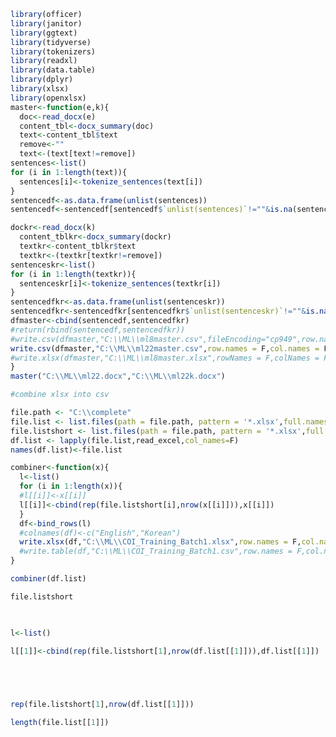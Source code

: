 ```{r}
library(officer)
library(janitor)
library(ggtext)
library(tidyverse)
library(tokenizers)
library(readxl)
library(data.table)
library(dplyr)
library(xlsx)
library(openxlsx)
master<-function(e,k){
  doc<-read_docx(e)
  content_tbl<-docx_summary(doc)
  text<-content_tbl$text
  remove<-""
  text<-(text[text!=remove])
sentences<-list()
for (i in 1:length(text)){
  sentences[i]<-tokenize_sentences(text[i])
}
sentencedf<-as.data.frame(unlist(sentences))
sentencedf<-sentencedf[sentencedf$`unlist(sentences)`!=""&is.na(sentencedf)==F,]

dockr<-read_docx(k)
  content_tblkr<-docx_summary(dockr)
  textkr<-content_tblkr$text
  textkr<-(textkr[textkr!=remove])
sentenceskr<-list()
for (i in 1:length(textkr)){
  sentenceskr[i]<-tokenize_sentences(textkr[i])
}
sentencedfkr<-as.data.frame(unlist(sentenceskr))
sentencedfkr<-sentencedfkr[sentencedfkr$`unlist(sentenceskr)`!=""&is.na(sentencedfkr)==F,]
dfmaster<-cbind(sentencedf,sentencedfkr)
#return(rbind(sentencedf,sentencedfkr))
#write.csv(dfmaster,"C:\\ML\\ml8master.csv",fileEncoding="cp949",row.names = F)
write.csv(dfmaster,"C:\\ML\\ml22master.csv",row.names = F,col.names = F)
#write.xlsx(dfmaster,"C:\\ML\\ml8master.xlsx",rowNames = F,colNames = F)
}  
master("C:\\ML\\ml22.docx","C:\\ML\\ml22k.docx")

#combine xlsx into csv

file.path <- "C:\\complete"
file.list <- list.files(path = file.path, pattern = '*.xlsx',full.names = T)
file.listshort <- list.files(path = file.path, pattern = '*.xlsx',full.names = F)
df.list <- lapply(file.list,read_excel,col_names=F)
names(df.list)<-file.list
```
```{r}
combiner<-function(x){
  l<-list()
  for (i in 1:length(x)){
  #l[[i]]<-x[[i]]
  l[[i]]<-cbind(rep(file.listshort[i],nrow(x[[i]])),x[[i]])
  }
  df<-bind_rows(l)
  #colnames(df)<-c("English","Korean")
  write.xlsx(df,"C:\\ML\\COI_Training_Batch1.xlsx",row.names = F,col.names = F)
  #write.table(df,"C:\\ML\\COI_Training_Batch1.csv",row.names = F,col.names = F)
}

combiner(df.list)

file.listshort


 
l<-list() 
  
l[[1]]<-cbind(rep(file.listshort[1],nrow(df.list[[1]])),df.list[[1]])





rep(file.listshort[1],nrow(df.list[[1]]))

length(file.list[[1]])
```

